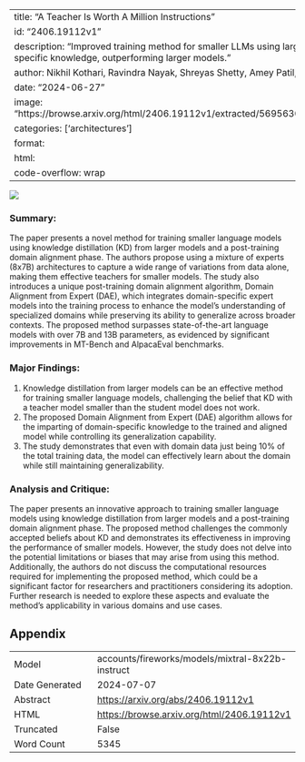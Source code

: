 
---
title: "A Teacher Is Worth A Million Instructions"
id: "2406.19112v1"
description: "Improved training method for smaller LLMs using larger models and domain-specific knowledge, outperforming larger models."
author: Nikhil Kothari, Ravindra Nayak, Shreyas Shetty, Amey Patil, Nikesh Garera
date: "2024-06-27"
image: "https://browse.arxiv.org/html/2406.19112v1/extracted/5695630/figures/radar_plot.png"
categories: ['architectures']
format:
  html:
    code-overflow: wrap
---

![](https://browse.arxiv.org/html/2406.19112v1/extracted/5695630/figures/radar_plot.png)

### Summary:

The paper presents a novel method for training smaller language models using knowledge distillation (KD) from larger models and a post-training domain alignment phase. The authors propose using a mixture of experts (8x7B) architectures to capture a wide range of variations from data alone, making them effective teachers for smaller models. The study also introduces a unique post-training domain alignment algorithm, Domain Alignment from Expert (DAE), which integrates domain-specific expert models into the training process to enhance the model's understanding of specialized domains while preserving its ability to generalize across broader contexts. The proposed method surpasses state-of-the-art language models with over 7B and 13B parameters, as evidenced by significant improvements in MT-Bench and AlpacaEval benchmarks.

### Major Findings:

1. Knowledge distillation from larger models can be an effective method for training smaller language models, challenging the belief that KD with a teacher model smaller than the student model does not work.
2. The proposed Domain Alignment from Expert (DAE) algorithm allows for the imparting of domain-specific knowledge to the trained and aligned model while controlling its generalization capability.
3. The study demonstrates that even with domain data just being 10% of the total training data, the model can effectively learn about the domain while still maintaining generalizability.

### Analysis and Critique:

The paper presents an innovative approach to training smaller language models using knowledge distillation from larger models and a post-training domain alignment phase. The proposed method challenges the commonly accepted beliefs about KD and demonstrates its effectiveness in improving the performance of smaller models. However, the study does not delve into the potential limitations or biases that may arise from using this method. Additionally, the authors do not discuss the computational resources required for implementing the proposed method, which could be a significant factor for researchers and practitioners considering its adoption. Further research is needed to explore these aspects and evaluate the method's applicability in various domains and use cases.

## Appendix

|          |          |
|----------|----------|
| Model     | accounts/fireworks/models/mixtral-8x22b-instruct       |
| Date Generated     | 2024-07-07       |
| Abstract | [https://arxiv.org/abs/2406.19112v1](https://arxiv.org/abs/2406.19112v1)        |
| HTML     | [https://browse.arxiv.org/html/2406.19112v1](https://browse.arxiv.org/html/2406.19112v1)       |
| Truncated       | False       |
| Word Count       | 5345       |